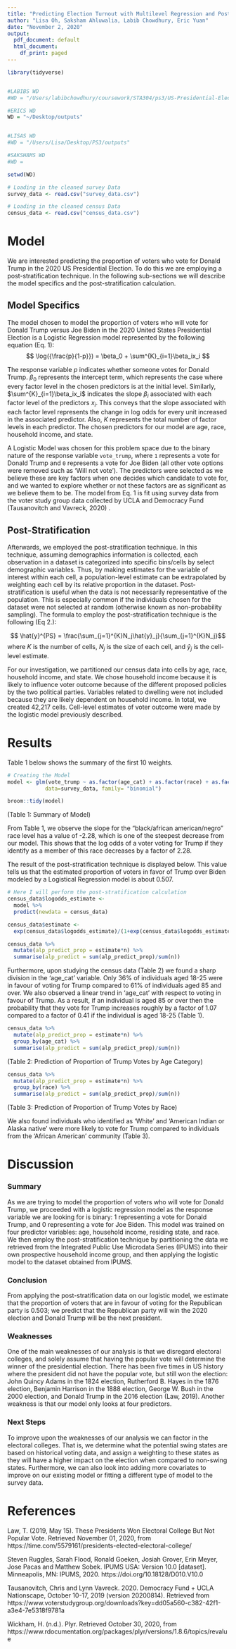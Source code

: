 ```yaml
---
title: "Predicting Election Turnout with Multilevel Regression and Poststratification"
author: "Lisa Oh, Saksham Ahluwalia, Labib Chowdhury, Eric Yuan"
date: "November 2, 2020"
output:
  pdf_document: default
  html_document:
    df_print: paged
---
```


```r
library(tidyverse)


#LABIBS WD
#WD = "/Users/labibchowdhury/coursework/STA304/ps3/US-Presidential-Election-2020-Popular-Vote-Prediction/outputs"

#ERICS WD
WD = "~/Desktop/outputs"


#LISAS WD
#WD = "/Users/Lisa/Desktop/PS3/outputs"

#SAKSHAMS WD
#WD =

setwd(WD)

# Loading in the cleaned survey Data
survey_data <- read.csv("survey_data.csv")

# Loading in the cleaned census Data
census_data <- read.csv("census_data.csv")
```

# Model

We are interested predicting the proportion of voters who vote for Donald Trump in the 2020 US Presidential Election. To do this we are employing a post-stratification technique. In the following sub-sections we will describe the model specifics and the post-stratification calculation.


## Model Specifics

The model chosen to model the proportion of voters who will vote for Donald Trump versus Joe Biden in the 2020 United States Presidential Election is a Logistic Regression model represented by the following equation (Eq. 1):
$$
\log({\frac{p}{1-p}}) = \beta_0 + \sum^{K}_{i=1}\beta_ix_i
$$

The response variable $p$ indicates whether someone votes for Donald Trump. $\beta_0$ represents the intercept term, which represents the case where every factor level in the chosen predictors is at the initial level. Similarly, $\sum^{K}_{i=1}\beta_ix_i$ indicates the slope $\beta_i$ associated with each factor level of the predictors $x_i$. This conveys that the slope associated with each factor level represents the change in log odds for every unit increased in the associated predictor. Also, $K$ represents the total number of factor levels in each predictor.
The chosen predictors for our model are age, race, household income, and state. 

A Logistic Model was chosen for this problem space due to the binary nature of the response variable `vote_trump`, where `1` represents a vote for Donald Trump and `0` represents a vote for Joe Biden (all other vote options were removed such as ‘Will not vote’). The predictors were selected as we believe these are key factors when one decides which candidate to vote for, and we wanted to explore whether or not these factors are as significant as we believe them to be.
The model from Eq. 1 is fit using survey data from the voter study group data collected by UCLA and Democracy Fund (Tausanovitch and Vavreck, 2020) .

## Post-Stratification 

Afterwards, we employed the post-stratification technique. In this technique, assuming demographics information is collected, each observation in a dataset is categorized into specific bins/cells by select demographic variables. Thus, by making estimates for the variable of interest within each cell, a population-level estimate can be extrapolated by weighting each cell by its relative proportion in the dataset. Post-stratification is useful when the data is not necessarily representative of the population. This is especially common if the individuals chosen for the dataset were not selected at random (otherwise known as non-probability sampling). The formula to employ the post-stratification technique is the following (Eq 2.):

$$ \hat{y}^{PS} = \frac{\sum_{j=1}^{K}N_j\hat{y}_j}{\sum_{j=1}^{K}N_j}$$ where $K$ is the number of cells, $N_j$ is the size of each cell, and $\hat{y}_j$ is the cell-level estimate. 

For our investigation, we partitioned our census data into cells by age, race, household income, and state. We chose household income because it is likely to influence voter outcome because of the different proposed policies by the two political parties. Variables related to dwelling were not included because they are likely dependent on household income. In total, we created 42,217 cells. Cell-level estimates of voter outcome were made by the logistic model previously described. 

# Results
Table 1 below shows the summary of the first 10 weights.

```r

# Creating the Model
model <- glm(vote_trump ~ as.factor(age_cat) + as.factor(race) + as.factor(household_income) + as.factor(statefip), 
            data=survey_data, family= "binomial")

broom::tidy(model)

```
(Table 1: Summary of Model)

From Table 1, we observe the slope for the “black/african american/negro” race level has a value of -2.28, which is one of the steepest decrease from our model. This shows that the log odds of a voter voting for Trump if they identify as a member of this race decreases by a factor of 2.28.

The result of the post-stratification technique is displayed below. This value tells us that the estimated proportion of voters in favor of Trump over Biden modeled by a Logistical Regression model is about 0.507. 


```r
# Here I will perform the post-stratification calculation
census_data$logodds_estimate <-
  model %>%
  predict(newdata = census_data)

census_data$estimate <-
  exp(census_data$logodds_estimate)/(1+exp(census_data$logodds_estimate))

census_data %>%
  mutate(alp_predict_prop = estimate*n) %>%
  summarise(alp_predict = sum(alp_predict_prop)/sum(n))
```

Furthermore, upon studying the census data (Table 2) we found a sharp division in the ‘age_cat’ variable. Only 36% of individuals aged 18-25 were in favour of voting for Trump compared to 61% of individuals aged 85 and over. We also observed a linear trend in ‘age_cat’ with respect to voting in favour of Trump. As a result, if an individual is aged 85 or over then the probability that they vote for Trump increases roughly by a factor of 1.07 compared to a factor of 0.41 if the individual is aged 18-25 (Table 1).

```r
census_data %>%
  mutate(alp_predict_prop = estimate*n) %>%
  group_by(age_cat) %>% 
  summarise(alp_predict = sum(alp_predict_prop)/sum(n))
```
(Table 2: Prediction of Proportion of Trump Votes by Age Category)

```r
census_data %>%
  mutate(alp_predict_prop = estimate*n) %>%
  group_by(race) %>% 
  summarise(alp_predict = sum(alp_predict_prop)/sum(n))
```
(Table 3: Prediction of Proportion of Trump Votes by Race)

We also found individuals who identified as ‘White’ and ‘American Indian or Alaska native’ were more likely to vote for Trump compared to individuals from the ‘African American’ community (Table 3).


# Discussion

### Summary

As we are trying to model the proportion of voters who will vote for Donald Trump, we proceeded with a logistic regression model as the response variable we are looking for is binary: 1 representing a vote for Donald Trump, and 0 representing a vote for Joe Biden. This model was trained on four predictor variables: age, household income, residing state, and race. We then employ the post-stratification technique by partitioning the data we retrieved from the Integrated Public Use Microdata Series (IPUMS) into their own prospective household income group, and then applying the logistic model to the dataset obtained from IPUMS.

### Conclusion

From applying the post-stratification data on our logistic model, we estimate that the proportion of voters that are in favour of voting for the Republican party is 0.503; we predict that the Republican party will win the 2020 election and Donald Trump will be the next president.


### Weaknesses

One of the main weaknesses of our analysis is that we disregard electoral colleges, and solely assume that having the popular vote will determine the winner of the presidential election. There has been five times in US history where the president did not have the popular vote, but still won the election: John Quincy Adams in the 1824 election, Rutherford B. Hayes in the 1876 election, Benjamin Harrison in the 1888 election, George W. Bush in the 2000 election, and Donald Trump in the 2016 election (Law, 2019). Another weakness is that our model only looks at four predictors.

### Next Steps

To improve upon the weaknesses of our analysis we can factor in the electoral colleges. That is, we determine what the potential swing states are based on historical voting data, and assign a weighting to these states as they will have a higher impact on the election when compared to non-swing states. Furthermore, we can also look into adding more covariates to improve on our existing model or fitting a different type of model to the survey data.

# References

Law, T. (2019, May 15). These Presidents Won Electoral College But Not Popular Vote. Retrieved November 01, 2020, from https://time.com/5579161/presidents-elected-electoral-college/

Steven Ruggles, Sarah Flood, Ronald Goeken, Josiah Grover, Erin Meyer, Jose Pacas and Matthew Sobek. IPUMS USA: Version 10.0 [dataset]. Minneapolis, MN: IPUMS, 2020. https://doi.org/10.18128/D010.V10.0

Tausanovitch, Chris and Lynn Vavreck. 2020. Democracy Fund + UCLA Nationscape, October 10-17, 2019 (version 20200814). Retrieved from https://www.voterstudygroup.org/downloads?key=dd05a560-c382-42f1-a3e4-7e5318f9781a

Wickham, H. (n.d.). Plyr. Retrieved October 30, 2020, from https://www.rdocumentation.org/packages/plyr/versions/1.8.6/topics/revalue

